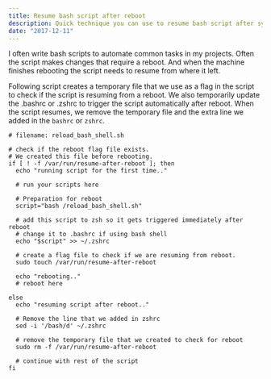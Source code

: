 ```yaml
---
title: Resume bash script after reboot
description: Quick technique you can use to resume bash script after system reboot.
date: "2017-12-11"
---
```


I often write bash scripts to automate common tasks in my projects. Often the script makes changes that require a reboot. And when the machine finishes rebooting the script needs to resume from where it left.

Following script creates a temporary file that we use as a flag in the script to check if the script is resuming from a reboot. We also temporarily update the .bashrc or .zshrc to trigger the script automatically after reboot. When the script resumes, we remove the temporary file and the extra line we added in the `bashrc` or `zshrc`.

```
# filename: reload_bash_shell.sh

# check if the reboot flag file exists. 
# We created this file before rebooting.
if [ ! -f /var/run/resume-after-reboot ]; then
  echo "running script for the first time.."
  
  # run your scripts here

  # Preparation for reboot
  script="bash /reload_bash_shell.sh"
  
  # add this script to zsh so it gets triggered immediately after reboot
  # change it to .bashrc if using bash shell
  echo "$script" >> ~/.zshrc 
  
  # create a flag file to check if we are resuming from reboot.
  sudo touch /var/run/resume-after-reboot
  
  echo "rebooting.."
  # reboot here
  
else 
  echo "resuming script after reboot.."
  
  # Remove the line that we added in zshrc
  sed -i '/bash/d' ~/.zshrc 
  
  # remove the temporary file that we created to check for reboot
  sudo rm -f /var/run/resume-after-reboot

  # continue with rest of the script
fi
```
